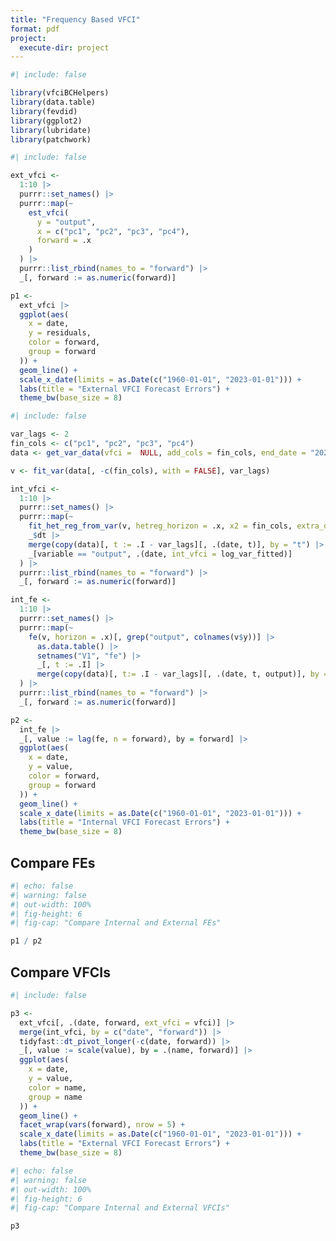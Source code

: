 ```yaml
---
title: "Frequency Based VFCI"
format: pdf
project:
  execute-dir: project
---
```


```r
#| include: false

library(vfciBCHelpers)
library(data.table)
library(fevdid)
library(ggplot2)
library(lubridate)
library(patchwork)
```


```r
#| include: false

ext_vfci <- 
  1:10 |>
  purrr::set_names() |>
  purrr::map(~  
    est_vfci(
      y = "output",
      x = c("pc1", "pc2", "pc3", "pc4"),
      forward = .x
    )
  ) |>
  purrr::list_rbind(names_to = "forward") |>
  _[, forward := as.numeric(forward)]

p1 <-
  ext_vfci |>
  ggplot(aes(
    x = date,
    y = residuals,
    color = forward,
    group = forward
  )) + 
  geom_line() +
  scale_x_date(limits = as.Date(c("1960-01-01", "2023-01-01"))) +
  labs(title = "External VFCI Forecast Errors") +
  theme_bw(base_size = 8)

```



```r
#| include: false

var_lags <- 2
fin_cols <- c("pc1", "pc2", "pc3", "pc4")
data <- get_var_data(vfci =  NULL, add_cols = fin_cols, end_date = "2022-07-01")

v <- fit_var(data[, -c(fin_cols), with = FALSE], var_lags)

int_vfci <-
  1:10 |>
  purrr::set_names() |>
  purrr::map(~
    fit_het_reg_from_var(v, hetreg_horizon = .x, x2 = fin_cols, extra_data = data[, c(fin_cols), with = FALSE]) |>
    _$dt |>
    merge(copy(data)[, t := .I - var_lags][, .(date, t)], by = "t") |>
    _[variable == "output", .(date, int_vfci = log_var_fitted)]
  ) |>
  purrr::list_rbind(names_to = "forward") |>
  _[, forward := as.numeric(forward)]

int_fe <-
  1:10 |>
  purrr::set_names() |>
  purrr::map(~
    fe(v, horizon = .x)[, grep("output", colnames(v$y))] |>
      as.data.table() |>
      setnames("V1", "fe") |>
      _[, t := .I] |>
      merge(copy(data)[, t:= .I - var_lags][, .(date, t, output)], by = "t")
  ) |>
  purrr::list_rbind(names_to = "forward") |>
  _[, forward := as.numeric(forward)]

p2 <- 
  int_fe |>
  _[, value := lag(fe, n = forward), by = forward] |>
  ggplot(aes(
    x = date,
    y = value,
    color = forward,
    group = forward
  )) +
  geom_line() +
  scale_x_date(limits = as.Date(c("1960-01-01", "2023-01-01"))) +
  labs(title = "Internal VFCI Forecast Errors") +
  theme_bw(base_size = 8)
```

## Compare FEs

```r
#| echo: false
#| warning: false
#| out-width: 100%
#| fig-height: 6
#| fig-cap: "Compare Internal and External FEs"

p1 / p2
```


## Compare VFCIs

```r
#| include: false

p3 <-
  ext_vfci[, .(date, forward, ext_vfci = vfci)] |>
  merge(int_vfci, by = c("date", "forward")) |>
  tidyfast::dt_pivot_longer(-c(date, forward)) |>
  _[, value := scale(value), by = .(name, forward)] |>
  ggplot(aes(
    x = date,
    y = value,
    color = name,
    group = name
  )) + 
  geom_line() +
  facet_wrap(vars(forward), nrow = 5) +
  scale_x_date(limits = as.Date(c("1960-01-01", "2023-01-01"))) +
  labs(title = "External VFCI Forecast Errors") +
  theme_bw(base_size = 8)

```


```r
#| echo: false
#| warning: false
#| out-width: 100%
#| fig-height: 6
#| fig-cap: "Compare Internal and External VFCIs"

p3
```